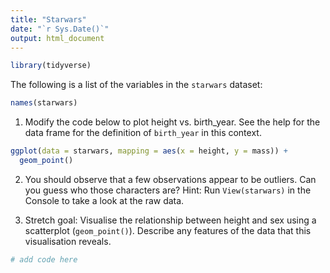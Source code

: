 ```yaml
---
title: "Starwars"
date: "`r Sys.Date()`"
output: html_document
---
```


```r
library(tidyverse)
```

The following is a list of the variables in the `starwars` dataset:

```r
names(starwars)
```

1. Modify the code below to plot height vs. birth_year. See the help for the data frame for the definition of `birth_year` in this context.

```r
ggplot(data = starwars, mapping = aes(x = height, y = mass)) +
  geom_point()
```

2. You should observe that a few observations appear to be outliers. Can you guess who those characters are? Hint: Run `View(starwars)` in the Console to take a look at the raw data.

3. Stretch goal: Visualise the relationship between height and sex using a scatterplot (`geom_point()`). Describe any features of the data that this visualisation reveals.

```r
# add code here
```
